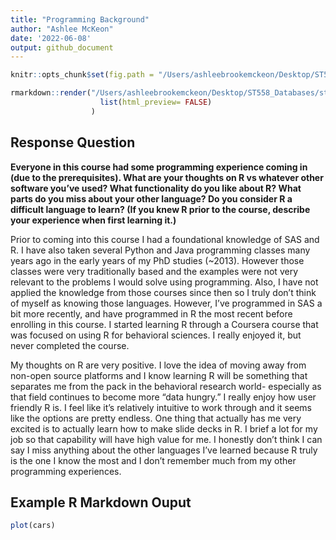 ```yaml
---
title: "Programming Background"
author: "Ashlee McKeon"
date: '2022-06-08' 
output: github_document
---
```


```r
knitr::opts_chunk$set(fig.path = "/Users/ashleebrookemckeon/Desktop/ST558_Databases/st558/images")
```

```r
rmarkdown::render("/Users/ashleebrookemckeon/Desktop/ST558_Databases/st558/_Rmd/ProgrammingBackground.Rmd", output_format = "github_document", output_dir = "/Users/ashleebrookemckeon/Desktop/ST558_Databases/st558/_posts", output_options =
                    list(html_preview= FALSE)
                  )
```

## Response Question

**Everyone in this course had some programming experience coming in (due to the prerequisites). What are your thoughts on R vs whatever other software you've used? What functionality do you like about R? What parts do you miss about your other language? Do you consider R a difficult language to learn? (If you knew R prior to the course, describe your experience when first learning it.)**

Prior to coming into this course I had a foundational knowledge of SAS and R. I have also taken several Python and Java programming classes many years ago in the early years of my PhD studies (~2013). However those classes were very traditionally based and the examples were not very relevant to the problems I would solve using programming. Also, I have not applied the knowledge from those courses since then so I truly don't think of myself as knowing those languages. However, I've programmed in SAS a bit more recently, and have programmed in R the most recent before enrolling in this course. I started learning R through a Coursera course that was focused on using R for behavioral sciences. I really enjoyed it, but never completed the course. 

My thoughts on R are very positive. I love the idea of moving away from non-open source platforms and I know learning R will be something that separates me from the pack in the behavioral research world- especially as that field continues to become more "data hungry." I really enjoy how user friendly R is. I feel like it's relatively intuitive to work through and it seems like the options are pretty endless. One thing that actually has me very excited is to actually learn how to make slide decks in R. I brief a lot for my job so that capability will have high value for me. I honestly don't think I can say I miss anything about the other languages I've learned because R truly is the one I know the most and I don't remember much from my other programming experiences. 

## Example R Markdown Ouput

```r
plot(cars)
```
